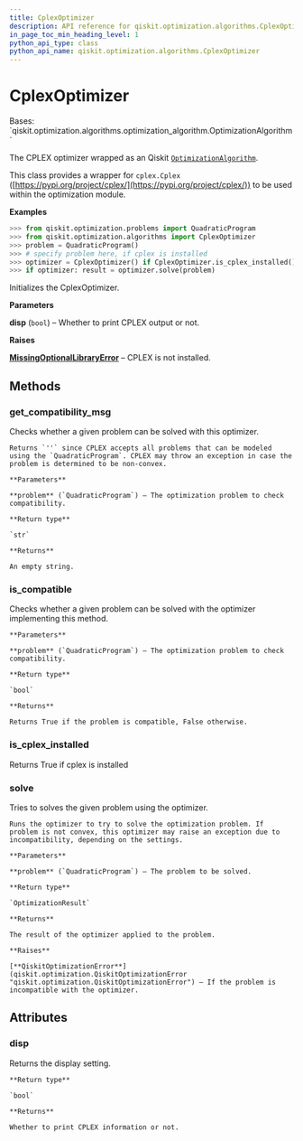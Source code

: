 ```yaml
---
title: CplexOptimizer
description: API reference for qiskit.optimization.algorithms.CplexOptimizer
in_page_toc_min_heading_level: 1
python_api_type: class
python_api_name: qiskit.optimization.algorithms.CplexOptimizer
---
```


# CplexOptimizer

<Class id="qiskit.optimization.algorithms.CplexOptimizer" github="https://github.com/qiskit-community/qiskit-aqua/tree/stable/0.9/qiskit/optimization/algorithms/cplex_optimizer.py" signature="CplexOptimizer(disp=False)">
  Bases: `qiskit.optimization.algorithms.optimization_algorithm.OptimizationAlgorithm`

  The CPLEX optimizer wrapped as an Qiskit [`OptimizationAlgorithm`](qiskit.optimization.algorithms.OptimizationAlgorithm "qiskit.optimization.algorithms.OptimizationAlgorithm").

  This class provides a wrapper for `cplex.Cplex` ([https://pypi.org/project/cplex/](https://pypi.org/project/cplex/)) to be used within the optimization module.

  **Examples**

  ```python
  >>> from qiskit.optimization.problems import QuadraticProgram
  >>> from qiskit.optimization.algorithms import CplexOptimizer
  >>> problem = QuadraticProgram()
  >>> # specify problem here, if cplex is installed
  >>> optimizer = CplexOptimizer() if CplexOptimizer.is_cplex_installed() else None
  >>> if optimizer: result = optimizer.solve(problem)
  ```

  Initializes the CplexOptimizer.

  **Parameters**

  **disp** (`bool`) – Whether to print CPLEX output or not.

  **Raises**

  [**MissingOptionalLibraryError**](qiskit.aqua.MissingOptionalLibraryError "qiskit.aqua.MissingOptionalLibraryError") – CPLEX is not installed.

  ## Methods

  ### get\_compatibility\_msg

  <Function id="qiskit.optimization.algorithms.CplexOptimizer.get_compatibility_msg" name="get_compatibility_msg" signature="CplexOptimizer.get_compatibility_msg(problem)">
    Checks whether a given problem can be solved with this optimizer.

    Returns `''` since CPLEX accepts all problems that can be modeled using the `QuadraticProgram`. CPLEX may throw an exception in case the problem is determined to be non-convex.

    **Parameters**

    **problem** (`QuadraticProgram`) – The optimization problem to check compatibility.

    **Return type**

    `str`

    **Returns**

    An empty string.
  </Function>

  ### is\_compatible

  <Function id="qiskit.optimization.algorithms.CplexOptimizer.is_compatible" name="is_compatible" signature="CplexOptimizer.is_compatible(problem)">
    Checks whether a given problem can be solved with the optimizer implementing this method.

    **Parameters**

    **problem** (`QuadraticProgram`) – The optimization problem to check compatibility.

    **Return type**

    `bool`

    **Returns**

    Returns True if the problem is compatible, False otherwise.
  </Function>

  ### is\_cplex\_installed

  <Function id="qiskit.optimization.algorithms.CplexOptimizer.is_cplex_installed" name="is_cplex_installed" signature="static CplexOptimizer.is_cplex_installed()">
    Returns True if cplex is installed
  </Function>

  ### solve

  <Function id="qiskit.optimization.algorithms.CplexOptimizer.solve" name="solve" signature="CplexOptimizer.solve(problem)">
    Tries to solves the given problem using the optimizer.

    Runs the optimizer to try to solve the optimization problem. If problem is not convex, this optimizer may raise an exception due to incompatibility, depending on the settings.

    **Parameters**

    **problem** (`QuadraticProgram`) – The problem to be solved.

    **Return type**

    `OptimizationResult`

    **Returns**

    The result of the optimizer applied to the problem.

    **Raises**

    [**QiskitOptimizationError**](qiskit.optimization.QiskitOptimizationError "qiskit.optimization.QiskitOptimizationError") – If the problem is incompatible with the optimizer.
  </Function>

  ## Attributes

  ### disp

  <Attribute id="qiskit.optimization.algorithms.CplexOptimizer.disp" name="disp">
    Returns the display setting.

    **Return type**

    `bool`

    **Returns**

    Whether to print CPLEX information or not.
  </Attribute>
</Class>

